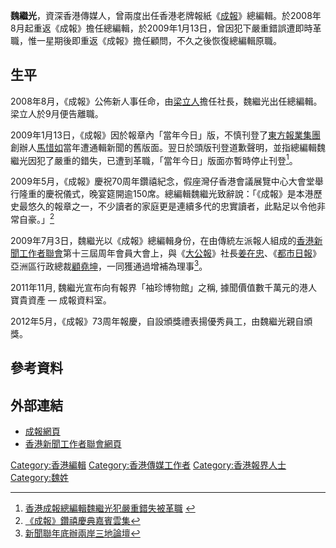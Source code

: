 '''魏繼光'''，資深香港傳媒人，曾兩度出任香港老牌報紙《[[成報|成報]]》總編輯。於2008年8月起重返《成報》擔任總編輯，於2009年1月13日，曾因犯下嚴重錯誤遭即時革職，惟一星期後即重返《成報》擔任顧問，不久之後恢復總編輯原職。

==生平==
2008年8月，《成報》公佈新人事任命，由[[梁立人|梁立人]]擔任社長，魏繼光出任總編輯。梁立人於9月便告離職。

2009年1月13日，《成報》因於報章內「當年今日」版，不慎刊登了[[東方報業集團|東方報業集團]]創辦人[[馬惜如|馬惜如]]當年遭通輯新聞的舊版面。翌日於頭版刊登道歉聲明，並指總編輯魏繼光因犯了嚴重的錯失，已遭到革職，「當年今日」版面亦暫時停止刊登<ref>[http://news.xinhuanet.com/newmedia/2009-01/15/content_10661295.htm 香港成報總編輯魏繼光犯嚴重錯失被革職] {{webarchive|url=https://web.archive.org/web/20090117005836/http://news.xinhuanet.com/newmedia/2009-01/15/content_10661295.htm |date=2009-01-17 }}</ref>。

2009年5月，《成報》慶祝70周年鑽禧紀念，假座灣仔香港會議展覽中心大會堂舉行隆重的慶祝儀式，晚宴筵開逾150席。總編輯魏繼光致辭說：「《成報》是本港歷史最悠久的報章之一，不少讀者的家庭更是連續多代的忠實讀者，此點足以令他非常自豪。」<ref>[http://paper.wenweipo.com/2009/05/03/AY0905030006.htm 《成報》鑽禧慶典嘉賓雲集]</ref>

2009年7月3日，魏繼光以《成報》總編輯身份，在由傳統左派報人組成的[[香港新聞工作者聯會|香港新聞工作者聯會]]第十三屆周年會員大會上，與《[[大公報|大公報]]》社長[[姜在忠|姜在忠]]、《[[都市日報|都市日報]]》亞洲區行政總裁[[顧堯坤|顧堯坤]]，一同獲通過增補為理事<ref>[http://www.takungpao.com.hk/news/09/07/04/SD-1107246.htm 新聞聯年底辦兩岸三地論壇]{{dead link|date=2018年5月 |bot=InternetArchiveBot |fix-attempted=yes }}</ref>。


2011年11月, 魏繼光宣布向有報界「袖珍博物館」之稱, 據聞價值數千萬元的港人寶貴資產 — 成報資料室。

2012年5月，《成報》73周年報慶，自設頒獎禮表揚優秀員工，由魏繼光親自頒獎。

==參考資料==
<div class="references-small">
<references/>
</div>

==外部連結==
* [https://web.archive.org/web/20030804125215/http://singpao.com/ 成報網頁]
* [https://web.archive.org/web/20090530152441/http://www.hkfj.org/index.php 香港新聞工作者聯會網頁]

[[Category:香港編輯|Category:香港編輯]]
[[Category:香港傳媒工作者|Category:香港傳媒工作者]]
[[Category:香港報界人士|Category:香港報界人士]]
[[Category:魏姓|Category:魏姓]]